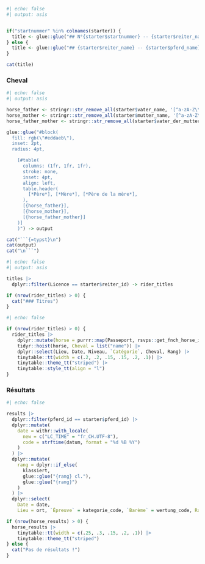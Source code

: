 ```{=typst}
#show heading.where(level: 1): it => block(
  fill: rgb("#a3be8c"),
  width: 100%,
  radius: 4pt,
  inset: 8pt,
  align(center, it.body)
  
)

#block(
  inset: 8pt,
  radius: 4pt,
  stroke: .5pt,
  [
```


```r
#| echo: false
#| output: asis


if("startnummer" %in% colnames(starter)) {
  title <- glue::glue("## N°{starter$startnummer} -- {starter$reiter_name} -- {starter$pferd_name}")
} else {
  title <- glue::glue("## {starter$reiter_name} -- {starter$pferd_name}")
}

cat(title)
```


### Cheval

```r
#| echo: false
#| output: asis

horse_father <- stringr::str_remove_all(starter$vater_name, '[^a-zA-Z\\s]')
horse_mother <- stringr::str_remove_all(starter$mutter_name, '[^a-zA-Z\\s]')
horse_father_mother <- stringr::str_remove_all(starter$vater_der_mutter_name, '[^a-zA-Z\\s]')

glue::glue("#block(
  fill: rgb(\"#eddaeb\"),
  inset: 2pt,
  radius: 4pt,

    [#table(
      columns: (1fr, 1fr, 1fr),
      stroke: none,
      inset: 4pt,
      align: left,
      table.header(
        [*Père*], [*Mère*], [*Père de la mère*],
      ),
      [{horse_father}],
      [{horse_mother}],
      [{horse_father_mother}]
    )]
    )") -> output

cat("```{=typst}\n")
cat(output)
cat("\n```")
```

```r
#| echo: false
#| output: asis

titles |>
  dplyr::filter(Licence == starter$reiter_id) -> rider_titles

if (nrow(rider_titles) > 0) {
  cat("### Titres")
}
```

```r
#| echo: false

if (nrow(rider_titles) > 0) {
  rider_titles |>
    dplyr::mutate(horse = purrr::map(Passeport, rsvps::get_fnch_horse_infos)) |>
    tidyr::hoist(horse, Cheval = list("name")) |>
    dplyr::select(Lieu, Date, Niveau, `Catégorie`, Cheval, Rang) |> 
    tinytable::tt(width = c(.2, .2, .15, .15, .2, .1)) |> 
    tinytable::theme_tt("striped") |> 
    tinytable::style_tt(align = "l")
}
```


### Résultats

```r
#| echo: false

results |>
  dplyr::filter(pferd_id == starter$pferd_id) |>
  dplyr::mutate(
    date = withr::with_locale(
      new = c("LC_TIME" = "fr_CH.UTF-8"),
      code = strftime(datum, format = "%d %B %Y")
    )
  ) |>
  dplyr::mutate(
    rang = dplyr::if_else(
      klassiert,
      glue::glue("{rang} cl."),
      glue::glue("{rang}")
    )
  ) |>
  dplyr::select(
    Date = date,
    Lieu = ort, `Épreuve` = kategorie_code, `Barème` = wertung_code, Rang = rang) -> horse_results

if (nrow(horse_results) > 0) {
  horse_results |> 
    tinytable::tt(width = c(.25, .3, .15, .2, .1)) |> 
    tinytable::theme_tt("striped")
} else {
  cat("Pas de résultats !")
}
```

```{=typst}
  ])
#v(0.5cm)
```

